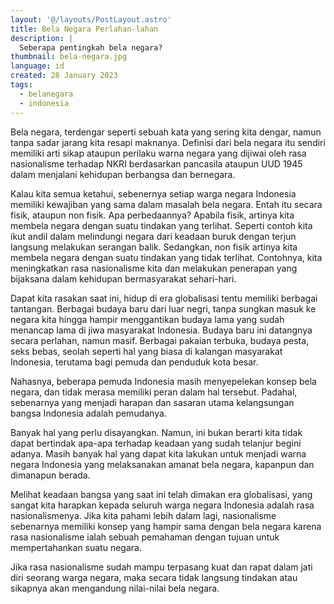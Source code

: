 ```yaml
---
layout: '@/layouts/PostLayout.astro'
title: Bela Negara Perlahan-lahan
description: |
  Seberapa pentingkah bela negara?
thumbnail: bela-negara.jpg
language: id
created: 28 January 2023
tags:
  - belanegara
  - indonesia
---
```


Bela negara, terdengar seperti sebuah kata yang sering kita dengar, namun tanpa sadar jarang kita resapi maknanya. Definisi dari bela negara itu sendiri memiliki arti sikap ataupun perilaku warna negara yang dijiwai oleh rasa nasionalisme terhadap NKRI berdasarkan pancasila ataupun UUD 1945 dalam menjalani kehidupan berbangsa dan bernegara.

Kalau kita semua ketahui, sebenernya setiap warga negara Indonesia memiliki kewajiban yang sama dalam masalah bela negara. Entah itu secara fisik, ataupun non fisik. Apa perbedaannya? Apabila fisik, artinya kita membela negara dengan suatu tindakan yang terlihat. Seperti contoh kita ikut andil dalam melindungi negara dari keadaan buruk dengan terjun langsung melakukan serangan balik. Sedangkan, non fisik artinya kita membela negara dengan suatu tindakan yang tidak terlihat. Contohnya, kita meningkatkan rasa nasionalisme kita dan melakukan penerapan yang bijaksana dalam kehidupan bermasyarakat sehari-hari.

Dapat kita rasakan saat ini, hidup di era globalisasi tentu memiliki berbagai tantangan. Berbagai budaya baru dari luar negri, tanpa sungkan masuk ke negara kita hingga hampir menggantikan budaya lama yang sudah menancap lama di jiwa masyarakat Indonesia. Budaya baru ini datangnya secara perlahan, namun masif. Berbagai pakaian terbuka, budaya pesta, seks bebas, seolah seperti hal yang biasa di kalangan masyarakat Indonesia, terutama bagi pemuda dan penduduk kota besar.

Nahasnya, beberapa pemuda Indonesia masih menyepelekan konsep bela negara, dan tidak merasa memiliki peran dalam hal tersebut. Padahal, sebenarnya yang menjadi harapan dan sasaran utama kelangsungan bangsa Indonesia adalah pemudanya.

Banyak hal yang perlu disayangkan. Namun, ini bukan berarti kita tidak dapat bertindak apa-apa terhadap keadaan yang sudah telanjur begini adanya. Masih banyak hal yang dapat kita lakukan untuk menjadi warna negara Indonesia yang melaksanakan amanat bela negara, kapanpun dan dimanapun berada.

Melihat keadaan bangsa yang saat ini telah dimakan era globalisasi, yang sangat kita harapkan kepada seluruh warga negara Indonesia adalah rasa nasionalismenya. Jika kita pahami lebih dalam lagi, nasionalisme sebenarnya memiliki konsep yang hampir sama dengan bela negara karena rasa nasionalisme ialah sebuah pemahaman dengan tujuan untuk mempertahankan suatu negara.

Jika rasa nasionalisme sudah mampu terpasang kuat dan rapat dalam jati diri seorang warga negara, maka secara tidak langsung tindakan atau sikapnya akan mengandung nilai-nilai bela negara.
